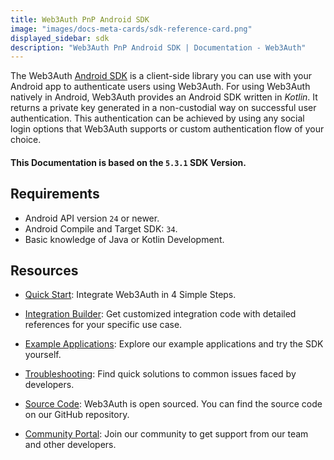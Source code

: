 ```yaml
---
title: Web3Auth PnP Android SDK
image: "images/docs-meta-cards/sdk-reference-card.png"
displayed_sidebar: sdk
description: "Web3Auth PnP Android SDK | Documentation - Web3Auth"
---
```


The Web3Auth [Android SDK](https://github.com/Web3Auth/web3auth-android-sdk) is a client-side library you can use with your Android app to
authenticate users using Web3Auth. For using Web3Auth natively in Android, Web3Auth provides an Android SDK written in _Kotlin_. It returns a private
key generated in a non-custodial way on successful user authentication. This authentication can be achieved by using any social login options that
Web3Auth supports or custom authentication flow of your choice.

#### This Documentation is based on the `5.3.1` SDK Version.

## Requirements

- Android API version `24` or newer.
- Android Compile and Target SDK: `34`.
- Basic knowledge of Java or Kotlin Development.

## Resources

- [Quick Start](/quick-start?product=Plug+and+Play&sdk=Plug+and+Play+Android+SDK): Integrate Web3Auth in 4 Simple Steps.

- [Integration Builder](/integration-builder?lang=ANDROID&chain=ETH&evmFramework=WEB3&customAuth=NONE&mfa=DEFAULT&whitelabel=NO&useModal=YES&web3AuthNetwork=TESTNET&rnMode=EXPO&stepIndex=0):
  Get customized integration code with detailed references for your specific use case.

- [Example Applications](/examples?product=Plug+and+Play&sdk=Plug+and+Play+Android+SDK): Explore our example applications and try the SDK yourself.

- [Troubleshooting](/troubleshooting): Find quick solutions to common issues faced by developers.

- [Source Code](https://github.com/Web3Auth/web3auth-android-sdk/): Web3Auth is open sourced. You can find the source code on our GitHub repository.

- [Community Portal](https://web3auth.io/community/c/help-pnp/pnp-android/16): Join our community to get support from our team and other developers.
